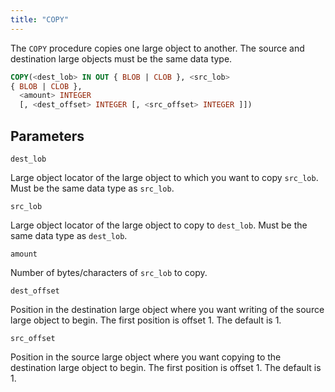 ```yaml
---
title: "COPY"
---
```


The `COPY` procedure copies one large object to another. The source and destination large objects must be the same data type.

```sql
COPY(<dest_lob> IN OUT { BLOB | CLOB }, <src_lob>
{ BLOB | CLOB },
  <amount> INTEGER
  [, <dest_offset> INTEGER [, <src_offset> INTEGER ]])
```

## Parameters

`dest_lob`

 Large object locator of the large object to which you want to copy `src_lob`. Must be the same data type as `src_lob`.

`src_lob`

 Large object locator of the large object to copy to `dest_lob`. Must be the same data type as `dest_lob`.

`amount`

 Number of bytes/characters of `src_lob` to copy.

`dest_offset`

 Position in the destination large object where you want writing of the source large object to begin. The first position is offset 1. The default is 1.

`src_offset`

 Position in the source large object where you want copying to the destination large object to begin. The first position is offset 1. The default is 1.
